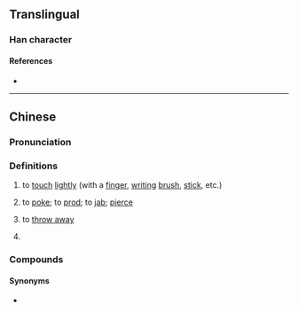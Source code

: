 {{character info}}
==Translingual==

===Han character===
{{Han char|rn=28|rad=厶|as=04|sn=6|four=|canj=NGI|ids=⿹⺄去}}

====References====
* {{Han ref|kx=0164.151|dkj=03080|hdz=10053.040|uh=53BE|ud=21438}}

----

==Chinese==
{{zh-forms|alt=篤,督,𧰵,㧻}}

===Pronunciation===
{{zh-pron
|m=dū
|m-s=
|dg=
|c=duk1
|c-t=
|g=
|h=pfs=
|j=
|mb=
|md=
|mn=tw:tuh
|mn-t=
|w=
|x=
|mc=y
|oc=y
|cat=v,part
}}

===Definitions===
{{zh-hanzi}}

# to [[touch]] [[lightly]] (with a [[finger]], [[writing]] [[brush]], [[stick]], etc.)
# {{lb|zh|dialectal}} to [[poke]]; to [[prod]]; to [[jab]]; [[pierce]]
# {{lb|zh|dialectal}} to [[throw away]]
# {{lb|zh|dialectal}} {{n-g|Sentence-final particle.}}

===Compounds===
{{zh-der|厾龜:tuh-ku;Min Nan}}

====Synonyms====
* {{sense|poke}}
{{zh-dial|戳}}